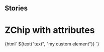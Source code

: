 
## Stories

<Meta title="Buttons/ZChip" component="z-chip" />

# ZChip with attributes

<Preview>
  <Story name="z-chip">
    {html` <z-chip
      type="${select("type", ["default", "medium", "small"], "default")}"
      icon-position="${select("Icon position", ["left", "right"], "left")}"
      label="${text("label", "label")}"
      icon="${text("Icon name", "pdf")}"
      bold="${boolean("bold", false)}"
      disabled="${boolean("disabled", false)}"
      interaction="${boolean("Interaction", false)}"
    >
      ${text("text", "my custom element")}
    </z-chip>`}
  </Story>
</Preview>

<Props of="z-chip" />
